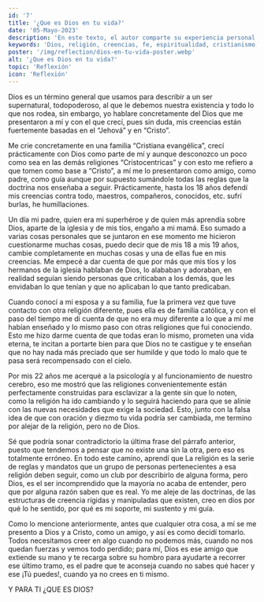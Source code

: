 ```yaml
---
id: '7'
title: '¿Que es Dios en tu vida?'
date: '05-Mayo-2023'
description: 'En este texto, el autor comparte su experiencia personal sobre sus creencias religiosas y su relación con Dios. Desde su crianza en una familia cristiana evangélica hasta su alejamiento de la religión y su decisión de creer en Dios de manera personal y sin ataduras dogmáticas. El autor reflexiona sobre la naturaleza de la religión y su papel en la sociedad, así como su visión de Dios como un amigo y guía personal. Una lectura interesante para aquellos interesados en las cuestiones de fe y espiritualidad'
keywords: 'Dios, religión, creencias, fe, espiritualidad, cristianismo, evangélicos, católicos, psicología, mente, manipulación, guía, amistad, ayuda, consejo, crecimiento personal'
poster: '/img/reflection/dios-en-tu-vida-poster.webp'
alt: '¿Que es Dios en tu vida?'
topic: 'Reflexión'
icon: 'Reflexión'
---
```


Dios es un término general que usamos para describir a un ser supernatural, todopoderoso, al que le debemos nuestra existencia y todo lo que nos rodea, 
sin embargo, yo hablare concretamente del Dios que me presentaron a mí y con el que crecí, pues sin duda, mis creencias están fuertemente basadas en el 
“Jehová” y en “Cristo”.

Me crie concretamente en una familia “Cristiana evangélica”, crecí prácticamente con Dios como parte de mí y aunque desconozco un poco como sea en las demás 
religiones “Cristocentricas” y con esto me refiero a que tomen como base a “Cristo”, a mí me lo presentaron como amigo, como padre, como guía aunque por 
supuesto sumándole todas las reglas que la doctrina nos enseñaba a seguir. Prácticamente, hasta los 18 años defendí mis creencias contra todo, maestros, 
compañeros, conocidos, etc. sufrí burlas, he humillaciones.

Un día mi padre, quien era mi superhéroe y de quien más aprendía sobre Dios, aparte de la iglesia y de mis tíos, engaño a mi mamá. Eso sumado a varias cosas 
personales que se juntaron en ese momento me hicieron cuestionarme muchas cosas, puedo decir que de mis 18 a mis 19 años, cambie completamente en muchas cosas 
y una de ellas fue en mis creencias. Me empecé a dar cuenta de que por más que mis tíos y los hermanos de la iglesia hablaban de Dios, lo alababan y adoraban, 
en realidad seguían siendo personas que criticaban a los demás, que les envidaban lo que tenían y que no aplicaban lo que tanto predicaban.

Cuando conocí a mi esposa y a su familia, fue la primera vez que tuve contacto con otra religión diferente, pues ella es de familia católica, y con el 
paso del tiempo me di cuenta de que no era muy diferente a lo que a mí me habían enseñado y lo mismo paso con otras religiones que fui conociendo. Esto 
me hizo darme cuenta de que todas eran lo mismo, prometen una vida eterna, te incitan a portarte bien para que Dios no te castigue y te enseñan que no hay 
nada más preciado que ser humilde y que todo lo malo que te pasa será recompensado con el cielo.

Por mis 22 años me acerqué a la psicología y al funcionamiento de nuestro cerebro, eso me mostró que las religiones convenientemente están perfectamente 
construidas para esclavizar a la gente sin que lo noten, como la religión ha ido cambiando y lo seguirá haciendo para que se alinie con las nuevas necesidades 
que exige la sociedad. Esto, junto con la falsa idea de que con oración y  diezmo tu vida podría ser cambiada, me termino por alejar de la religión, pero no de 
Dios.

Sé que podría sonar contradictorio la última frase del párrafo anterior, puesto que tendemos a pensar que no existe una sin la otra, pero eso es totalmente 
erróneo. En todo este camino, aprendí que La religión es la serie de reglas y mandatos que un grupo de personas pertenecientes a esa religión deben seguir, 
como un club por describirlo de alguna forma, pero Dios, es el ser incomprendido que la mayoría no acaba de entender, pero que por alguna razón saben que es real. 
Yo me aleje de las doctrinas, de las estructuras de creencia rígidas y manipuladas que existen, creo en dios por qué lo he sentido, por qué es mi soporte, 
mi sustento y mi guía.

 Como lo mencione anteriormente, antes que cualquier otra cosa, a mí se me presento a Dios y a Cristo, como un amigo, y así es como decidí tomarlo. 
 Todos necesitamos creer en algo cuando no podemos más, cuando no nos quedan fuerzas y vemos todo perdido; para mí, Dios es ese amigo que extiende su mano y 
 te recarga sobre su hombro para ayudarte a recorrer ese último tramo, es el padre que te aconseja cuando no sabes qué hacer y ese ¡Tú puedes!, cuando ya no 
 crees en ti mismo.

Y PARA TI ¿QUE ES DIOS?